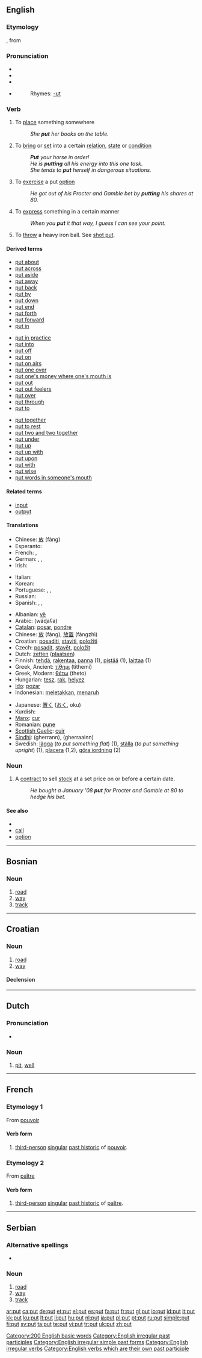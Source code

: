 {{see|puţ}}
{{wikipedia}}
==English==

{{rank|nothing|God|three|164|put|once|new|years}}

===Etymology===
{{ME.}} {{term|putte|lang=enm}}, from {{OE.}} {{term|putian|pūtian|push, place, thrust}}

===Pronunciation===
* {{enPR|/poo͝t/}}
* {{IPA|/pʰʊt/}}
* {{SAMPA|/pUt/}}
* {{audio|en-us-put.ogg|Audio (US)}}
*: Rhymes: [[Rhymes:English:-ʊt|-ʊt]]

===Verb===
{{en-verb|puts|putting|put}}

# To [[place]] something somewhere
#: ''She '''put''' her books on the table.''
# To [[bring]] or [[set]] into a certain [[relation]], [[state]] or [[condition]]
#: '''''Put''' your horse in order!''
#: ''He is '''putting''' all his energy into this one task.''
#: ''She tends to '''put''' herself in dangerous situations.''
# {{context|stock market}} To [[exercise]] a put [[option]]
#: ''He got out of his Procter and Gamble bet by '''putting''' his shares at 80.''
# To [[express]] something in a certain manner
#: ''When you '''put''' it that way, I guess I can see your point.''
# {{sport}} To [[throw]] a heavy iron ball. See [[shot put]].

====Derived terms====
{{rel-top3|Derived terms}}
* [[put about]]
* [[put across]]
* [[put aside]]
* [[put away]]
* [[put back]]
* [[put by]]
* [[put down]]
* [[put end]]
* [[put forth]]
* [[put forward]]
* [[put in]]
{{rel-mid3}}
* [[put in practice]]
* [[put into]]
* [[put off]]
* [[put on]]
* [[put on airs]]
* [[put one over]]
* [[put one's money where one's mouth is]]
* [[put out]]
* [[put out feelers]]
* [[put over]]
* [[put through]]
* [[put to]]
{{rel-mid3}}
* [[put together]]
* [[put to rest]]
* [[put two and two together]]
* [[put under]]
* [[put up]]
* [[put up with]]
* [[put upon]]
* [[put with]]
* [[put wise]]
* [[put words in someone's mouth]]
{{rel-bottom}}

====Related terms====
* [[input]]
* [[output]]

====Translations====
{{trans-top|to place something somewhere}}
* Chinese: [[放]] (fàng)
* Esperanto: {{t-|eo|meti|xs=Esperanto}}
* French: {{t+|fr|placer}}, {{t+|fr|mettre}}
* German: {{t+|de|setzen}}, {{t+|de|stellen}}, {{t+|de|legen}}
* Irish: {{t-|ga|cuir|xs=Irish}}
{{trans-mid}}
* Italian: {{t+|it|mettere}}
* Korean: {{t-|ko|두다|tr=duda|sc=Hang}}
* Portuguese: {{t+|pt|pôr}}, {{t+|pt|colocar}}, {{t+|pt|botar}}
* Russian: {{t+|ru|класть|tr=klast’|sc=Cyrl}}
* Spanish: {{t+|es|poner}}, {{t-|es|colocar}}, {{t-|es|situar}}
{{trans-bottom}}

{{trans-top|to bring or set into a certain relation, state or condition}}
{{trans-mid}}
{{trans-bottom}}

{{trans-top|stock market, to excercise a put option}}
{{trans-mid}}
{{trans-bottom}}

{{trans-top|to express something in a certain manner}}
{{trans-mid}}
{{trans-bottom}}

{{ttbc-top}}
* Albanian: [[vë]]
* Arabic: {{Arab|[[وضع]]}} (wáɖaʕa)
* [[Catalan]]: [[posar]], [[pondre]]
* Chinese: [[放]] (fàng), [[放置]] (fàngzhì)
* Croatian: [[posaditi]], [[staviti]], [[položiti]]
* Czech: [[posadit]], [[stavět]], [[položit]]
* Dutch: [[zetten]] ([[plaatsen]])
* Finnish: [[tehdä]], [[rakentaa]], [[panna#Finnish|panna]] (1), [[pistää]] (1), [[laittaa]] (1)
* Greek, Ancient: [[τίθημι]]  (tithemi)
* Greek, Modern: [[θέτω]]  (theto)
* Hungarian: [[tesz]], [[rak]], [[helyez]]
* [[Ido]]: [[pozar]]
* Indonesian: [[letak|meletakkan]], [[taruh|menaruh]]
{{ttbc-mid}}
* Japanese: [[置く]] ([[おく]], oku)
* Kurdish: {{KUchar|[[دانان]]}}
* [[Manx]]: [[cur#Manx|cur]]
* Romanian: [[pune]]
* [[Scottish Gaelic]]: [[cuir]]
* [[Sindhi]]: {{SDchar|[[گھيڙڻ]]}} (gherrann), {{SDchar|[[گھيڙائِڻ]]}} (gherraainn)
* Swedish: [[lägga]] (''to put something flat'') (1), [[ställa]] (''to put something upright'') (1), [[placera]] (1,2), [[göra iordning]] (2)
{{ttbc-bottom}}

===Noun===
{{en-noun}}

# A [[contract]] to sell [[stock]] at a set price on or before a certain date.
#: ''He bought a January '08 '''put''' for Procter and Gamble at 80 to hedge his bet.''

====See also====
* {{pedialite|Stock option}}
* [[call]]
* [[option]]

[[Category:200 English basic words]]
[[Category:English irregular past participles]]
[[Category:English irregular simple past forms]]
[[Category:English irregular verbs]]
[[Category:English verbs which are their own past participle]]

----

==Bosnian==

===Noun===
{{infl|bs|noun|gender=m|plural|putevi}}

# [[road]]
# [[way]]
# [[track]]

----

==Croatian==

===Noun===
{{hr-noun|g=m|putovi}}

# [[road]]
# [[way]]

====Declension====
{{hr-decl-dar}}

----

==Dutch==

===Pronunciation===
* {{IPA|lang=nl|/'pɵt/}}

===Noun===
{{infl|nl|noun}}

# [[pit]], [[well]]

----

==French==

===Etymology 1===
From [[pouvoir]]

====Verb form====
{{infl|fr|verb form}}

# [[third-person]] [[singular]] [[past historic]] of [[pouvoir]].

===Etymology 2===
From [[paître]]

====Verb form====
{{infl|fr|verb form}}

# [[third-person]] [[singular]] [[past historic]] of [[paître]].

----

==Serbian==

===Alternative spellings===
* {{qualifier|Serbian Cyrillic}} {{onym|sr|sc=Cyrl|пут|tr=put}}

===Noun===
{{infl|sr|noun|gender=m|plural|putevi}}

# [[road]]
# [[way]]
# [[track]]

[[ar:put]]
[[ca:put]]
[[de:put]]
[[et:put]]
[[el:put]]
[[es:put]]
[[fa:put]]
[[fr:put]]
[[gl:put]]
[[io:put]]
[[id:put]]
[[it:put]]
[[kk:put]]
[[ku:put]]
[[lt:put]]
[[li:put]]
[[hu:put]]
[[nl:put]]
[[ja:put]]
[[pl:put]]
[[pt:put]]
[[ru:put]]
[[simple:put]]
[[fi:put]]
[[sv:put]]
[[ta:put]]
[[te:put]]
[[vi:put]]
[[tr:put]]
[[uk:put]]
[[zh:put]]